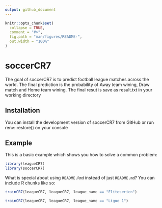 ```yaml
---
output: github_document
---
```


<!-- README.md is generated from README.Rmd. Please edit that file -->

```r
knitr::opts_chunk$set(
  collapse = TRUE,
  comment = "#>",
  fig.path = "man/figures/README-",
  out.width = "100%"
)
```

# soccerCR7

<!-- badges: start -->
<!-- badges: end -->

The goal of soccerCR7 is to predict football league matches across the world. The final prediction is the probability of Away team wining, Draw match and Home team wining. The final resut is save as result.txt in your working directory

## Installation

You can install the development version of soccerCR7 from GitHub or run renv::restore() on your console

## Example

This is a basic example which shows you how to solve a common problem:

```r
library(leagueCR7)
library(soccerCR7)
```

What is special about using `README.Rmd` instead of just `README.md`? You can include R chunks like so:

```r
trainCR7(leagueCR7, leagueCR7, league_name == "Eliteserien")
```

```r
trainCR7(leagueCR7, leagueCR7, league_name == "Ligue 1")
```


